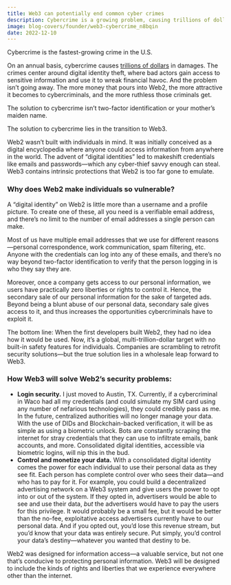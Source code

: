 ```yaml
---
title: Web3 can potentially end common cyber crimes
description: Cybercrime is a growing problem, causing trillions of dollars in damages annually. The transition to Web3, with its intrinsic protections, is seen as the solution to combat cybercrime. Web2's vulnerabilities, such as weak digital identities and lack of control over personal data, make individuals easy targets. Web3 offers improved login security through biometric unlock and allows individuals to control and monetize their data. Web3's design will prioritize protecting personal information and granting users rights and liberties.
image: blog-covers/founder/web3-cybercrime_n8bqin
date: 2022-12-10
---
```


Cybercrime is the fastest-growing crime in the U.S.

On an annual basis, cybercrime causes [trillions of dollars](https://www.entrepreneur.com/business-news/cybercrime-could-cost-the-world-105-trillion-annually-by/364015) in damages. The crimes center around digital identity theft, where bad actors gain access to sensitive information and use it to wreak financial havoc. And the problem isn’t going away. The more money that pours into Web2, the more attractive it becomes to cybercriminals, and the more ruthless those criminals get.

The solution to cybercrime isn’t two-factor identification or your mother’s maiden name.

The solution to cybercrime lies in the transition to Web3.

Web2 wasn’t built with individuals in mind. It was initially conceived as a digital encyclopedia where anyone could access information from anywhere in the world. The advent of “digital identities” led to makeshift credentials like emails and passwords—which any cyber-thief savvy enough can steal. Web3 contains intrinsic protections that Web2 is too far gone to emulate.

### **Why does Web2 make individuals so vulnerable?**

A “digital identity” on Web2 is little more than a username and a profile picture. To create one of these, all you need is a verifiable email address, and there’s no limit to the number of email addresses a single person can make.

Most of us have multiple email addresses that we use for different reasons—personal correspondence, work communication, spam filtering, etc. Anyone with the credentials can log into any of these emails, and there’s no way beyond two-factor identification to verify that the person logging in is who they say they are.

Moreover, once a company gets access to our personal information, we users have practically zero liberties or rights to control it. Hence, the secondary sale of our personal information for the sake of targeted ads. Beyond being a blunt abuse of our personal data, secondary sale gives access to it, and thus increases the opportunities cybercriminals have to exploit it.

The bottom line: When the first developers built Web2, they had no idea how it would be used. Now, it’s a global, multi-trillion-dollar target with no built-in safety features for individuals. Companies are scrambling to retrofit security solutions—but the true solution lies in a wholesale leap forward to Web3.

### **How Web3 will solve Web2’s security problems:**

- **Login security.** I just moved to Austin, TX. Currently, if a cybercriminal in Waco had all my credentials (and could simulate my SIM card using any number of nefarious technologies), they could credibly pass as me. In the future, centralized authorities will no longer manage your data. With the use of DIDs and Blockchain-backed verification, it will be as simple as using a biometric unlock. Bots are constantly scraping the internet for stray credentials that they can use to infiltrate emails, bank accounts, and more. Consolidated digital identities, accessible via biometric logins, will nip this in the bud.
- **Control and monetize your data.** With a consolidated digital identity comes the power for each individual to use their personal data as they see fit. Each person has complete control over who sees their data—and who has to pay for it. For example, you could build a decentralized advertising network on a Web3 system and give users the power to opt into or out of the system. If they opted in, advertisers would be able to see and use their data, *but* the advertisers would have to pay the users for this privilege. It would probably be a small fee, but it would be better than the no-fee, exploitative access advertisers currently have to our personal data. And if you opted out, you’d lose this revenue stream, but you’d know that your data was entirely secure. Put simply, you’d control your data’s destiny—whatever you wanted that destiny to be.

Web2 was designed for information access—a valuable service, but not one that’s conducive to protecting personal information. Web3 will be designed to include the kinds of rights and liberties that we experience everywhere other than the internet.

